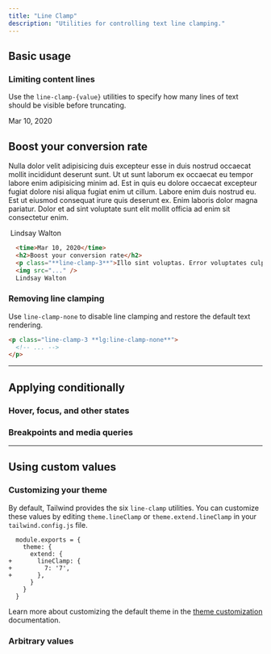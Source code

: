 ```yaml
---
title: "Line Clamp"
description: "Utilities for controlling text line clamping."
---
```




## Basic usage

### Limiting content lines

Use the `line-clamp-{value}` utilities to specify how many lines of text should be visible before truncating.

<Example p="none">
  <div class="px-4 sm:px-0">
    <div class="mx-auto max-w-sm bg-white p-8 text-sm leading-6 text-slate-700 shadow-xl dark:bg-slate-800 dark:text-slate-400 sm:text-base sm:leading-7">
      <article>
        <div class="max-w-xl">
          <time datetime="2020-03-16" class="block text-sm leading-6 text-gray-600">Mar 10, 2020</time>
          <h2 class="mt-2 text-lg font-semibold text-gray-900">
            Boost your conversion rate
          </h2>
          <p class="line-clamp-3 mt-4 text-sm leading-6 text-gray-600">Nulla dolor velit adipisicing duis excepteur esse in duis nostrud occaecat mollit incididunt deserunt sunt. Ut ut sunt laborum ex occaecat eu tempor labore enim adipisicing minim ad. Est in quis eu dolore occaecat excepteur fugiat dolore nisi aliqua fugiat enim ut cillum. Labore enim duis nostrud eu. Est ut eiusmod consequat irure quis deserunt ex. Enim laboris dolor magna pariatur. Dolor et ad sint voluptate sunt elit mollit officia ad enim sit consectetur enim.</p>
        </div>
        <div class="mt-4 flex gap-x-2.5 text-sm font-semibold leading-6 text-gray-900">
          <img src="https://images.unsplash.com/photo-1517841905240-472988babdf9?ixlib=rb-1.2.1&ixid=eyJhcHBfaWQiOjEyMDd9&auto=format&fit=facearea&facepad=2&w=256&h=256&q=80" alt="" class="h-6 w-6 flex-none rounded-full bg-gray-50" />
          Lindsay Walton
        </div>
      </article>
    </div>
  </div>
</Example>

```html
  <time>Mar 10, 2020</time>
  <h2>Boost your conversion rate</h2>
  <p class="**line-clamp-3**">Illo sint voluptas. Error voluptates culpa eligendi. Hic vel totam vitae illo. Non aliquid explicabo necessitatibus unde. Sed exercitationem placeat consectetur nulla deserunt vel iusto corrupti dicta laboris incididunt.</p>
  <img src="..." />
  Lindsay Walton
```

### Removing line clamping

Use `line-clamp-none` to disable line clamping and restore the default text rendering.

```html
<p class="line-clamp-3 **lg:line-clamp-none**">
  <!-- ... -->
</p>
```


---

## <Heading ignore>Applying conditionally</Heading>

### <Heading ignore>Hover, focus, and other states</Heading>

<HoverFocusAndOtherStates defaultClass="line-clamp-3" featuredClass="line-clamp-4" element="p"  />

### <Heading ignore>Breakpoints and media queries</Heading>

<BreakpointsAndMediaQueries defaultClass="line-clamp-3" featuredClass="line-clamp-4" element="p"  />

---

## Using custom values

### Customizing your theme

By default, Tailwind provides the six `line-clamp` utilities. You can customize these values by editing `theme.lineClamp` or `theme.extend.lineClamp` in your `tailwind.config.js` file.

```diff-js tailwind.config.js
  module.exports = {
    theme: {
      extend: {
+       lineClamp: {
+         7: '7',
+       },
      }
    }
  }
```

Learn more about customizing the default theme in the [theme customization](/docs/theme#customizing-the-default-theme) documentation.

### Arbitrary values

<ArbitraryValues property="line-clamp" featuredClass="line-clamp-[7]" element="p" />
